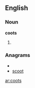 ==English==

===Noun===
'''coots'''

# {{plural of|[[coot]]}}

===Anagrams===
* {{alphagram|coost}}
* [[scoot#English|scoot]]


[[ar:coots]]